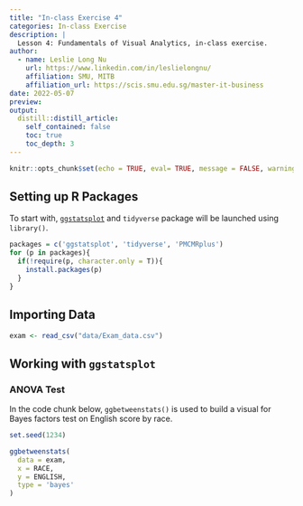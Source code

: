 ```yaml
---
title: "In-class Exercise 4"
categories: In-class Exercise 
description: |
  Lesson 4: Fundamentals of Visual Analytics, in-class exercise. 
author:
  - name: Leslie Long Nu
    url: https://www.linkedin.com/in/leslielongnu/
    affiliation: SMU, MITB
    affiliation_url: https://scis.smu.edu.sg/master-it-business
date: 2022-05-07
preview: 
output:
  distill::distill_article:
    self_contained: false
    toc: true
    toc_depth: 3
---
```



```r
knitr::opts_chunk$set(echo = TRUE, eval= TRUE, message = FALSE, warning = FALSE, fig.retina = 3)
```

## Setting up R Packages 

To start with, [`ggstatsplot`](https://www.rdocumentation.org/packages/ggstatsplot/versions/0.9.1) and `tidyverse` package will be launched using `library()`.

```r
packages = c('ggstatsplot', 'tidyverse', 'PMCMRplus')
for (p in packages){
  if(!require(p, character.only = T)){
    install.packages(p)
  }
}
```

## Importing Data

```r
exam <- read_csv("data/Exam_data.csv")
```

## Working with `ggstatsplot`

### ANOVA Test
In the code chunk below, `ggbetweenstats()` is used to build a visual for Bayes factors test on English score by race.

```r
set.seed(1234)

ggbetweenstats(
  data = exam,
  x = RACE, 
  y = ENGLISH,
  type = 'bayes'
)
```


